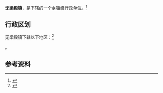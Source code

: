 {{中国乡级行政区|21/07/26/108/000}}

'''无梁殿镇'''，是{{PRC admin/fullname|21/07/26/108/000|3}}下辖的一个[[乡镇|乡镇]]级行政单位。<ref>{{PRC admin/ref sgc|{{PRC admin/parent|21/07/26/108/000}}}}</ref>

== 行政区划 ==

无梁殿镇下辖以下地区：<ref>{{PRC admin/ref sgc|21/07/26/108/000}}</ref>

{{PRC admin/children|21/07/26/108/000}}。

== 参考资料 ==

{{reflist}}

{{行政区划小作品}}
{{PRC admin/navcat|21/07/26/108/000}}